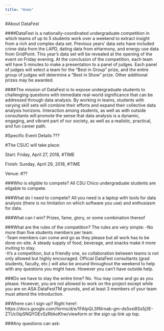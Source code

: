 ```yaml
---
title: "Home"
---
```


#About DataFest

####DataFest is a nationally-coordinated undergraduate competition in which teams of up to 5 students work over a weekend to extract insight from a rich and complex data set. Previous years’ data sets have included crime data from the LAPD, dating data from eHarmony, and energy use data from GridPoint. This year’s data set will be revealed at the opening of the event on Friday evening. At the conclusion of the competition, each team will have 5 minutes to make a presentation to a panel of judges. Each panel of judges will select a team for the “Best in Group” prize, and the entire group of judges will determine a “Best in Show” prize. Other additional prizes may be awarded.

####The mission of DataFest is to expose undergraduate students to challenging questions with immediate real-world significance that can be addressed through data analysis. By working in teams, students with varying skill sets will combine their efforts and expand their collective data analysis horizons. Interaction among students, as well as with outside consultants will promote the sense that data analysis is a dynamic, engaging, and vibrant part of our society, as well as a realistic, practical, and fun career path.

#Specific Event Details
???


#The CSUC will take place: 

Start: Friday, April 27, 2018, #TIME

Finish: Sunday, April 29, 2018, #TIME

Venue:  #??

###Who is eligible to compete?
All CSU Chico undergraduate students are eligable to compete. 

###What do I need to compete?
All you need is a laptop with tools for data analysis (there is no limitation on which software you use) and enthusiasm for data.

###What can I win?
Prizes, fame, glory, or some combination thereof

###What are the rules of the competition?
The rules are very simple:
-No more than five students members per team.  
-Team members can come and go as they please but all work has to be done on-site. A steady supply of food, beverage, and snacks make it more inviting to stay.  
-It’s a competition, but a friendly one, so collaboration between teams is not only allowed but highly encouraged. Official DataFest consultants (grad students, faculty, etc.) will also be around throughout the weekend to help with any questions you might have. However you can’t have outside help.  

###Do we have to stay the entire time?
No. You may come and go as you please. However, you are not allowed to work on the project except while you are on ASA DataFestTM grounds, and at least 3 members of your team must attend the introduction.

##Where can I sign up?
Right here!: https://docs.google.com/forms/d/e/1FAIpQLSf6lrnab-gm-ds5xsi8Ss5j3E-ZTUc0ipSNQYOEvSzRbkoKhw/viewform or the sign up link up top. 

###Any questions can ask: 
